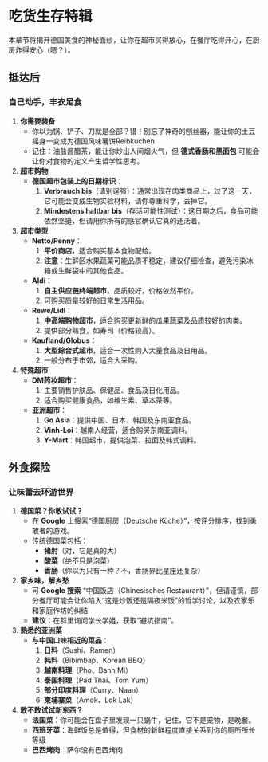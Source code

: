 # 吃货生存特辑{.unnumbered}

本章节将揭开德国美食的神秘面纱，让你在超市买得放心，在餐厅吃得开心，在厨房炸得安心（嗯？）。

## 抵达后

### 自己动手，丰衣足食

1. **你需要装备**
   - 你以为锅、铲子、刀就是全部？错！别忘了神奇的刨丝器，能让你的土豆摇身一变成为德国风味薯饼Reibkuchen
   - 记住：油盐酱醋茶，能让你炒出人间烟火气，但 **德式香肠和黑面包** 可能会让你对食物的定义产生哲学性思考。

2. **超市购物**
   - **德国超市包装上的日期标识**：
     1. **Verbrauch bis**（请别逞强）：通常出现在肉类商品上，过了这一天，它可能会变成生物实验材料，请你尊重科学，丢掉它。
     2. **Mindestens haltbar bis**（存活可能性测试）：这日期之后，食品可能依然坚挺，但请用你所有的感官确认它真的还活着。

3. **超市类型**
   - **Netto/Penny**：
     1. **平价商店**，适合购买基本食物配给。
     2. **注意**：生鲜区水果蔬菜可能品质不稳定，建议仔细检查，避免污染冰箱或生鲜袋中的其他食品。
   - **Aldi**：
     1. **自主供应链终端超市**，品质较好，价格依然平价。
     2. 可购买质量较好的日常生活用品。
   - **Rewe/Lidl**：
     1. **中高端购物超市**，适合购买更新鲜的瓜果蔬菜及品质较好的肉类。
     2. 提供部分熟食，如寿司（价格较高）。
   - **Kaufland/Globus**：
     1. **大型综合式超市**，适合一次性购入大量食品及日用品。
     2. 一般分布于市郊，适合大采购。

4. **特殊超市**
   - **DM药妆超市**：
     1. 主要销售护肤品、保健品、食品及日化用品。
     2. 适合购买健康食品，如维生素、草本茶等。
   - **亚洲超市**：
     1. **Go Asia**：提供中国、日本、韩国及东南亚食品。
     2. **Vinh-Loi**：越南人经营，适合购买东南亚调料。
     3. **Y-Mart**：韩国超市，提供泡菜、拉面及韩式调料。

## 外食探险

### 让味蕾去环游世界

1. **德国菜？你敢试试？**
   - 在 **Google** 上搜索“德国厨房（Deutsche Küche）”，按评分排序，找到勇敢者的游戏。
   - 传统德国菜包括：
     - **猪肘**（对，它是真的大）
     - **酸菜**（绝不只是泡菜）
     - **香肠**（你以为只有一种？不，香肠界比星座还复杂）

2. **家乡味，解乡愁**
   - 可 **Google 搜索** “中国饭店（Chinesisches Restaurant）”，但请谨慎，部分餐厅可能会让你陷入“这是炒饭还是隔夜米饭”的哲学讨论，以及农家乐和家庭作坊的纠结
   - **建议**：在群里询问学长学姐，获取“避坑指南”。

3. **熟悉的亚洲菜**
   - **与中国口味相近的菜品**：
     1. **日料**（Sushi、Ramen）
     2. **韩料**（Bibimbap、Korean BBQ）
     3. **越南料理**（Pho、Banh Mi）
     4. **泰国料理**（Pad Thai、Tom Yum）
     5. **部分印度料理**（Curry、Naan）
     6. **柬埔寨菜**（Amok、Lok Lak）

4. **敢不敢试试新东西？**
   - **法国菜**：你可能会在盘子里发现一只蜗牛，记住，它不是宠物，是晚餐。
   - **西班牙菜**：海鲜饭总是值得，但食材的新鲜程度直接关系到你的厕所所长等级
   - **巴西烤肉**：萨尔没有巴西烤肉

